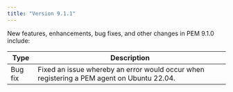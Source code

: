```yaml
---
title: "Version 9.1.1"
---
```


New features, enhancements, bug fixes, and other changes in PEM 9.1.0 include:

| Type        | Description                                                                                      |
| ----------- | -------------------------------------------------------------------------------------------------|
| Bug fix     | Fixed an issue whereby an error would occur when registering a PEM agent on Ubuntu 22.04.         |
